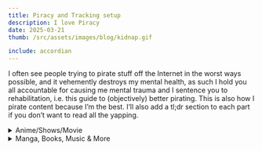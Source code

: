 ```yaml
---
title: Piracy and Tracking setup
description: I love Piracy
date: 2025-03-21
thumb: /src/assets/images/blog/kidnap.gif

include: accordian
---
```


I often see people trying to pirate stuff off the Internet in the worst ways
possible, and it vehemently destroys my mental health, as such I hold you all
accountable for causing me mental trauma and I sentence you to rehabilitation,
i.e. this guide to (objectively) better pirating. This is also how I pirate
content because I’m the best. I’ll also add a tl;dr section to each part if you
don’t want to read all the yapping.

<details>
  <summary>Anime/Shows/Movie</summary>
  <p>
    Let’s start off with one of the most commonly pirated category, Digital
    video. While I don’t watch anime as much as I used to, and I haven’t really
    watched many shows and movies at all, I do want to experience the most
    convenient and high quality product there is. While I can’t do much about
    the hardware I have, getting the best video out there is not that hard,
    especially for anime.
  </p>

<details>
  <summary>Stremio</summary>
  <p>
    [Stremio](https://www.Stremio.com/) is a Media server/Media Center/Content
    Aggregator/Whatever that unlike other similar products (Plex, Kodi,
    Jellyfin, etc.) has most of the processing done server-side, while this may
    seem like a con or disadvantage to a lot, it makes piracy way easier,
    especially on weaker hardware and slower internet. However, the real star is
    its add-on library, there are many useful plugins but with just 1 plugin you
    can get basically any show you want to instantly start streaming and at THE
    best quality you are likely to find. This is the
    [Torrentio](https://torrentio.strem.fun/configure) add-on.
  </p>
</details>

<details>
  <summary>Torrentio</summary>
  <p>
    Most high quality videos aren’t on a central server with http streams, that
    poses quite a lot of issues related to bandwidth and reliability as well as
    longevity and redistribution/archiving. As such a more common platform are
    torrents which have p2p. Torrentio aggregates torrent aggregating sites and
    provides magnet links in the Stremio client itself, making it pretty easy to
    load up Stremio, find a show you want to watch, click on any link Torrentio
    provided, and you have your stream running now, often times at faster
    download speeds than http piracy sites.
  </p>
</details>

<details>
  <summary>Video Quality</summary>
  <p>
    When using Torrentio you’ll probably get many different torrent links and
    knowing which one is the best is usefaul. At first glance just picking the
    torrent with the biggest file size and most seeders would be the best choice
    as that usually indicates a higher bitrate, aka, better quality. But if you
    want more reassurance, at least for Anime, you can search for what you’re
    watching on these two sites: - [Sneedex](https://sneedex.moe/) -
    [Seadex/releases.moe](https://releases.moe/) FYI you can also make a better
    educated guess by looking at the torrent name, usually “BDRip” and “FLAC”
    are a good sign.
  </p>
</details>

<details>
  <summary>Pro/Cons</summary>
  <p>
    |Pros|Cons| | :---: | :---: | | Faster than regular HTTPS streams,
    especially if you live in an area away from where servers are usually
    located. | You might need to use a VPN depending on your country and ISP. |
    | Higher Quality Video and Audio than compressed content from piracy sites.
    | If an add-on’s server goes down, unless you self-host it, you have to wait
    for it to be back up; server uptime (rare though). | | Stremio syncs your
    library between devices| Server-side handling + requires an account. |
  </p>
</details>

<details>
  <summary>Tracking</summary>
  <p>
    If you like to have your watched shows tracked, Stremio has built-in Trakt
    support, and you can get this [Anilist
    Add-on](https://github.com/Jenrykster/animeo) for Anilist support. If you
    want to stick with websites you have [MALSync](https://malsync.moe/) and for
    downloaded videos you can use [Taiga](https://taiga.moe/) (Windows only).
  </p>
</details>

<details>
  <summary>TL;DR</summary>
  <p>
    Get [Stremio](https://www.Stremio.com/) and
    [Torrentio](https://torrentio.strem.fun/configure) then look at either
    [Sneedex](https://sneedex.moe/) or
    [Seadex/releases.moe](https://releases.moe/). Get [Anilist
    Add-on](https://github.com/Jenrykster/animeo) for tracking.
  </p>
</details>

{" "}

<details>
  <summary>Notes</summary>
  <p>
    Stremio is cross-platform so you can have it on your phone, TV, PC, even
    just a browser but iOS is a bit broken.
  </p>
</details>

  <details>
    <summary>Links</summary>
    <p>
      - [Viren070’s Stremio guide](https://guides.viren070.me/Stremio) -
      - [Nyaa.si](https://Nyaa.si) (Anime torrent site)
    </p>
  </details>
</details>

<details>
  <summary>Manga, Books, Music & More</summary>
  <p>
    In the next part which I’ll later merge maybe
    <br /> Probably
  </p>
</details>
